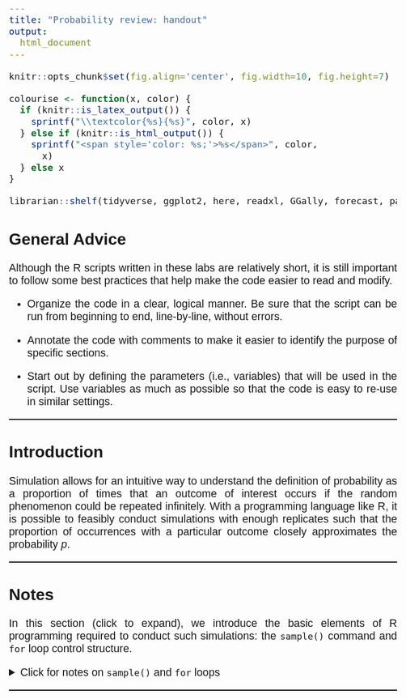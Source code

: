 ```yaml
---
title: "Probability review: handout"
output:
  html_document
---
```


<style>
body {
text-align: justify;
font-family: Helvetica;
font-size: 16pt;
}
hr{
height: 2px;
background-color: #000000;
border: none;
}
body .main-container {
  max-width: 80%;
}
</style>

```r
knitr::opts_chunk$set(fig.align='center', fig.width=10, fig.height=7)

colourise <- function(x, color) {
  if (knitr::is_latex_output()) {
    sprintf("\\textcolor{%s}{%s}", color, x)
  } else if (knitr::is_html_output()) {
    sprintf("<span style='color: %s;'>%s</span>", color,
      x)
  } else x
}

librarian::shelf(tidyverse, ggplot2, here, readxl, GGally, forecast, patchwork, MLmetrics, lmtest)
```


## General Advice

Although the R scripts written in these labs are relatively short, it is still important to follow some best practices that help make the code easier to read and modify.

  - Organize the code in a clear, logical manner. Be sure that the script can be run from beginning to end, line-by-line, without errors.
  
  - Annotate the code with comments to make it easier to identify the purpose of specific sections.
  
  - Start out by defining the parameters (i.e., variables) that will be used in the script. Use variables as much as possible so that the code is easy to re-use in similar settings. 

<hr>

## Introduction

Simulation allows for an intuitive way to understand the definition of probability as a proportion of times that an outcome of interest occurs if the random phenomenon could be repeated infinitely. With a programming language like R, it is possible to feasibly conduct simulations with enough replicates such that the proportion of occurrences with a particular outcome closely approximates the probability $p$. 

<hr>

## Notes

In this section (click to expand), we introduce the basic elements of R programming required to conduct such simulations: the `sample()` command and `for` loop control structure. 

<details>
<summary>Click for notes on `sample()` and `for` loops</summary>
### Random Sampling with `sample()`

In a probability setting, it is not always the case that each outcome of an experiment is equally likely. The `sample( )` function has the generic structure

```r
sample(x, size = , replace = FALSE, prob = NULL)
```

where the `prob` argument allows for the probability of sampling each element in `x` to be specified as a vector. When `prob` is omitted, the function will sample each element with equal probability. 

The following code simulates the outcome of tossing a biased coin ten times, where the probability of a heads is 0.6; a heads is represented by `1` and a tails is represented by `0` The first argument is the vector `(0, 1)`, and the `prob` argument is the vector `(0.4, 0.6)`; the order indicates that the first element (`0`) is to be sampled with probability 0.4 and the second element (`1`) is to be sampled with probability 0.6.

```r
#set the seed for a pseudo-random sample
set.seed(2018)
outcomes = sample(c(0, 1), size = 10, prob = c(0.4, 0.6), replace = TRUE)
outcomes
```

### Using `sum ()`

The `sum ()` function is used in the lab to return the sum of the outcomes vector, where outcomes are recorded as either `0` or `1`. For simplicity, the function was used in its most basic form:

```r
sum(outcomes)       #number of 1's (heads)
10 - sum(outcomes)  #number of 0's (tails)
```

It is often convenient to combine the `sum()` function with logical operators.

```r
sum(outcomes == 1)  #number of 1's (heads)
sum(outcomes == 0)  #number of 0's (tails)
```

This provides more flexibility and can make the code easier to parse quickly, such as for cases where there are more than two outcomes, or when more than two outcomes are of interest. For example, the following application of `sum()` identifies the number of rolls (out of twenty) of a fair six-sided that are either 1 or greater than 4.

```r
#set the seed for a pseudo-random sample
set.seed(2018)
dice.rolls = sample(1:6, size = 20, replace = TRUE)
dice.rolls
sum(dice.rolls == 1 | dice.rolls > 4)
```

Additionally, since logical operators work with text strings, it is possible to use them with `sum()` to return the number of heads if heads is represented by, for example, `H`.

```r
#set the seed for a pseudo-random sample
set.seed(2018)
outcomes = sample(c("T", "H"), size = 10, prob = c(0.4, 0.6), replace = TRUE)
outcomes
sum(outcomes == "H")  #number of heads
```

### `for` Loops

A loop allows for a set of code to be repeated under a specific set of conditions; the `for` loop is one of the several types of loops available in R.

A `for` loop has the basic structure ``for( counter ) \{ instructions \}`. The loop below will calculate the squares of the integers from 1 through 5.

  - Prior to running the loop, an empty vector `squares` is created to store the results of the loop. This step is referred to as initialization.

  - The counter consists of the index variable that keeps track of each iteration of the loop; the index is typically a letter like `i`, `j`, or `k`, but can be any sequence such as `ii`. The index variable is conceptually similar to the index of summation $k$ in sigma notation ($\sum_{k = 1}^n$). In the example below, the counter can be read as "for every $k$ in 1 through 5, repeat the following instructions..."
  
  - The instructions are enclosed within the pair of curly braces. For each iteration, the value $k^2$ is to be stored in the $k^{th}$ element of the vector `squares`. The empty vector `squares` was created prior to running the loop using `vector()`.
  
  - So, for the first iteration, R sets $k = 1$, calculates $1^2$, and fills in the first element of `squares` with the result. In the next iteration, $k = 2$... and this process repeats until $k = 5$ and $5^2$ is stored as the fifth element of `squares`.
  
  - After the loop is done, the vector `squares` is no longer empty and instead consists of the squares of the integers from 1 through 5: 1, 4, 9, 16, and 25.

```r
#create empty vector to store results (initialize)
squares = vector("numeric", 5)
#run the loop
for(k in 1:5){
  
  squares[k] = k^2
  
}
#print the results
squares
```

Of course, the same result could be easily achieved without a `for` loop:

```r
(1:5)^2
```

The `for` loop is a useful tool when the set of instructions to be repeated is more complicated, such as in the coin tossing scenario from the lab. The loop from Question 2 is reproduced here for reference.

  - The loop is set to run for every $k$ from 1 to the value of `number.replicate`, which has been previously defined as 50.
  
  - There are two vectors defined within the curly braces.
  
    - The first vector, `outcomes.replicate`, consists of the outcomes for the tosses in a single replicate (i.e., iteration of the loop). The number of tosses in a single experiment has been defined as 5. These values are produced from `sample()`. This vector's values are re-populated each time the loop is run.
    
    - The second vector, `outcomes`, is created by calculating the sum of `outcomes.replicate` for each iteration of the loop. Once the loop has run, `outcomes` is a record of the number of `1`'s that occurred for each iteration.
    
  - In the language of the coin tossing scenario: the loop starts by tossing 5 coins, counting how many heads occur, then recording that number as the first element of `outcomes`. Next, the loop tosses 5 coins again and records the number of heads in the second element of `outcomes`. The loop stops once it has repeated the experiment (of tossing 5 coins) 50 times.
  
    - The distinction between the `outcomes.replicate` vector and the `outcomes` vector, for each run of the loop, is that the `outcomes.replicate` vector stores the exact sequence of results while `outcomes` only records the number of heads. 
    
    - For this particular problem, the only information needed is the number of heads; thus, one can think of `outcomes` as summarizing the relevant information from the experiment. 

```r
for(k in 1:number.replicates){
  
  outcomes.replicate = sample(c(0, 1), size = number.tosses,
                              prob = c(1 - prob.heads, prob.heads), replace = TRUE)
  
  outcomes[k] = sum(outcomes.replicate)
  
}
```
</details>
<hr>